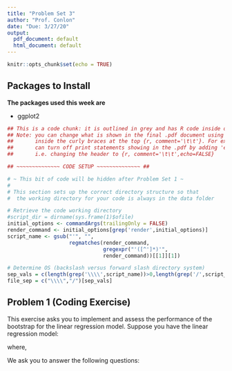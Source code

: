 ```yaml
---
title: "Problem Set 3"
author: "Prof. Conlon"
date: "Due: 3/27/20"
output:
  pdf_document: default
  html_document: default
---
```


```r
knitr::opts_chunk$set(echo = TRUE)
```


\newcommand{\E}[1]{\ensuremath{\mathbb{E}\big[#1\big]}}
\newcommand{\Emeasure}[2]{\ensuremath{\mathbb{E}_{#1}\big[#2\big]}}

## Packages to Install


**The packages used this week are**

* ggplot2

```r

## This is a code chunk: it is outlined in grey and has R code inside of it
## Note: you can change what is shown in the final .pdf document using arguments 
##       inside the curly braces at the top {r, comment='\t\t'}. For example, you 
##       can turn off print statements showing in the .pdf by adding 'echo=False' 
##       i.e. changing the header to {r, comment='\t\t',echo=FALSE}

## ~~~~~~~~~~~~~~ CODE SETUP ~~~~~~~~~~~~~~ ##

# ~ This bit of code will be hidden after Problem Set 1 ~
#
# This section sets up the correct directory structure so that
#  the working directory for your code is always in the data folder

# Retrieve the code working directory
#script_dir = dirname(sys.frame(1)$ofile)
initial_options <- commandArgs(trailingOnly = FALSE)
render_command <- initial_options[grep('render',initial_options)]
script_name <- gsub("'", "", 
                    regmatches(render_command, 
                               gregexpr("'([^']*)'",
                               render_command))[[1]][1])

# Determine OS (backslash versus forward slash directory system)
sep_vals = c(length(grep('\\\\',script_name))>0,length(grep('/',script_name))>0)
file_sep = c("\\\\","/")[sep_vals]
```


## Problem 1 (Coding Exercise)

This exercise asks you to implement and assess the performance of the bootstrap for the linear regression model. Suppose you have the linear regression model:

\begin{align*}
  y_{i} = \beta_{0} + \beta_{1}x_{i} + \epsilon_{i}
\end{align*}

where,

\begin{itemize}
  \item[-] $x_{i} \sim U[0,2]$
  \item[-] $\epsilon_{i} \vert x_{i} \sim U[-1,1]$
  \item[-] $\beta_{0} = \beta_{1} = 1$ 
\end{itemize}

We ask you to answer the following questions:

\begin{itemize}
\item[a.] Write a code that generates i.i.d. samples of sizes $n=10,50,200$ from that distribution, computes (1) the least squares estimator for $\beta$, (2) the t-ratio for the least squares coefficient $\beta_{1}$, $t_{n} = \frac{\hat{\beta}_{1,LS} - 1}{\hat{s.e.}(\hat{\beta}_{1,LS})}$, and (3) the least square residuals $\hat{\epsilon}_{i} = y_{i} - \hat{\beta}_{0,LS} - \hat{\beta}_{1,LS} x_{i}$

\item[b.] Write a code for drawing $n$ times at random from the discrete uniform distribution over the estimated residuals $\hat{\epsilon}_{1},...,\hat{\epsilon}_{n}$ (i.e. with replacement).

\item[c.] Use your code from parts (a) and (b) to implement the residual bootstrap - assuming that $\epsilon_{i}$ and $x_{i}$ are independent - to estimate the 95th percentiles of the respective distributions of $\hat{\beta}_{1,LS}$ and $t_{n}$

\item[d.] Repeat part (a) for sample size $n=10,50,200$ with $200$ replications, where you keep the initial draws of $x_{1},..,x_{n}$ from part (a) and only generate new residuals from their conditional distribution. Compute $\hat{\beta}_{1,LS}$ and the statistic $t_{n}$ using $200$ independent samples of size $n$. Use your results to compute a simulated estimate for the 95th percentiles of the respective sampling distributions for $\hat{\beta}_{1,LS}$ and $t_{n}$.

\item[e.] Compare your results from (c) and (d). What do you conclude about the performance of the bootstrap? How does it compare to the 95th percentile of the asymptotic distribution of $t_{n}$?
\end{itemize}

